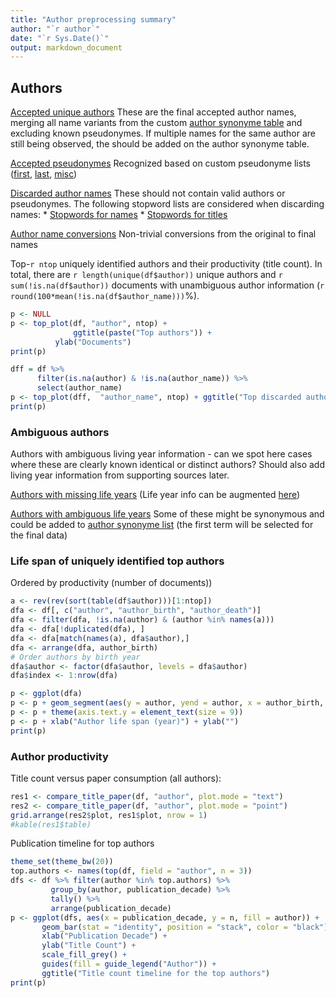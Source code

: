 ```yaml
---
title: "Author preprocessing summary"
author: "`r author`"
date: "`r Sys.Date()`"
output: markdown_document
---
```


## Authors

[Accepted unique authors](output.tables/author_accepted.csv) These are the final accepted author names, merging all name variants from the custom [author synonyme table](https://github.com/rOpenGov/bibliographica/blob/master/inst/extdata/ambiguous-authors.csv) and excluding known pseudonymes. If multiple names for the same author are still being observed, the should be added on the author synonyme table.

[Accepted pseudonymes](output.tables/pseudonyme_accepted.csv) Recognized based on custom pseudonyme lists ([first](https://github.com/rOpenGov/bibliographica/blob/master/inst/extdata/names/pseudonymes/first.csv), [last](https://github.com/rOpenGov/bibliographica/blob/master/inst/extdata/names/pseudonymes/last.csv), [misc](https://github.com/rOpenGov/bibliographica/blob/master/inst/extdata/pseudonymes.csv))

[Discarded author names](output.tables/author_discarded.csv) These should not contain valid authors or pseudonymes. The following stopword lists are considered when discarding names:
  * [Stopwords for names](https://github.com/rOpenGov/bibliographica/blob/master/inst/extdata/stopwords_for_names.csv)
  * [Stopwords for titles](https://github.com/rOpenGov/bibliographica/blob/master/inst/extdata/stopwords_titles.csv)

[Author name conversions](output.tables/author_conversion_nontrivial.csv) Non-trivial conversions from the original to final names

Top-`r ntop` uniquely identified authors and their productivity (title count). In total, there are `r length(unique(df$author))` unique authors and `r sum(!is.na(df$author))` documents with unambiguous author information (`r round(100*mean(!is.na(df$author_name)))`%).

```r
p <- NULL
p <- top_plot(df, "author", ntop) +
     		  ggtitle(paste("Top authors")) +
		  ylab("Documents")
print(p)

dff = df %>%
      filter(is.na(author) & !is.na(author_name)) %>%
      select(author_name)
p <- top_plot(dff,  "author_name", ntop) + ggtitle("Top discarded authors")
print(p)
```

### Ambiguous authors

Authors with ambiguous living year information - can we spot here
cases where these are clearly known identical or distinct authors?
Should also add living year information from supporting sources later.

[Authors with missing life years](output.tables/authors_missing_lifeyears.csv) (Life year info can be augmented [here](https://github.com/rOpenGov/bibliographica/blob/master/inst/extdata/author_info.csv))

[Authors with ambiguous life years](output.tables/author_life_ambiguous.csv) Some of these might be synonymous and could be added to [author synonyme list](https://github.com/rOpenGov/bibliographica/blob/master/inst/extdata/ambiguous-authors.csv) (the first term will be selected for the final data)


### Life span of uniquely identified top authors

Ordered by productivity (number of documents))

```r
a <- rev(rev(sort(table(df$author)))[1:ntop])
dfa <- df[, c("author", "author_birth", "author_death")]
dfa <- filter(dfa, !is.na(author) & (author %in% names(a)))
dfa <- dfa[!duplicated(dfa), ]
dfa <- dfa[match(names(a), dfa$author),]
dfa <- arrange(dfa, author_birth)
# Order authors by birth year
dfa$author <- factor(dfa$author, levels = dfa$author)
dfa$index <- 1:nrow(dfa)

p <- ggplot(dfa)
p <- p + geom_segment(aes(y = author, yend = author, x = author_birth, xend = author_death), size = 2) 
p <- p + theme(axis.text.y = element_text(size = 9))
p <- p + xlab("Author life span (year)") + ylab("")
print(p)
```


### Author productivity

Title count versus paper consumption (all authors):

```r
res1 <- compare_title_paper(df, "author", plot.mode = "text")
res2 <- compare_title_paper(df, "author", plot.mode = "point")
grid.arrange(res2$plot, res1$plot, nrow = 1)
#kable(res1$table)
```

Publication timeline for top authors

```r
theme_set(theme_bw(20))
top.authors <- names(top(df, field = "author", n = 3))
dfs <- df %>% filter(author %in% top.authors) %>%
     	 group_by(author, publication_decade) %>%
     	 tally() %>%
     	 arrange(publication_decade)
p <- ggplot(dfs, aes(x = publication_decade, y = n, fill = author)) +
       geom_bar(stat = "identity", position = "stack", color = "black") +
       xlab("Publication Decade") +
       ylab("Title Count") +
       scale_fill_grey() +
       guides(fill = guide_legend("Author")) +
       ggtitle("Title count timeline for the top authors")
print(p)
```




